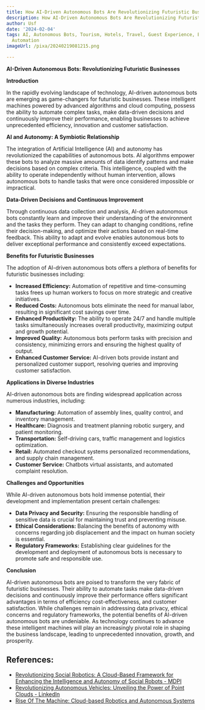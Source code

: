 ```yaml
---
title: How AI-Driven Autonomous Bots Are Revolutionizing Futuristic Businesses
description: How AI-Driven Autonomous Bots Are Revolutionizing Futuristic Businesses
author: Usf
date: '2024-02-04'
tags: AI, Autonomous Bots, Tourism, Hotels, Travel, Guest Experience, Efficiency,
  Automation
imageUrl: /pixa/20240219081215.png

---
```

**AI-Driven Autonomous Bots: Revolutionizing Futuristic Businesses**

**Introduction**

In the rapidly evolving landscape of technology, AI-driven autonomous bots are emerging as game-changers for futuristic businesses. These  intelligent machines powered by advanced algorithms and cloud computing, possess the ability to automate complex  tasks, make data-driven decisions and continuously improve their performance,  enabling businesses to achieve unprecedented efficiency, innovation and customer satisfaction.

**AI and Autonomy: A Symbiotic Relationship**

The integration of Artificial Intelligence (AI) and autonomy has revolutionized the capabilities of autonomous bots. AI algorithms empower these bots to analyze massive  amounts of data identify patterns and make decisions based on complex criteria.  This intelligence, coupled with the ability to operate independently without human intervention, allows autonomous bots to handle tasks  that were once considered impossible or impractical.

**Data-Driven Decisions and Continuous  Improvement**

Through continuous data collection  and analysis, AI-driven autonomous bots constantly learn and improve their understanding of the environment and the tasks they perform. They can adapt to  changing conditions, refine their decision-making, and optimize their actions based on real-time feedback. This ability to adapt and evolve  enables  autonomous bots to deliver exceptional performance  and consistently  exceed expectations.

**Benefits for  Futuristic Businesses**

The adoption of AI-driven autonomous bots offers a plethora  of benefits for futuristic businesses including:

* **Increased Efficiency:** Automation of  repetitive and time-consuming tasks frees up human workers to focus on more strategic and creative initiatives.
* **Reduced Costs:** Autonomous bots eliminate the  need for manual labor, resulting in significant cost savings over time.
* **Enhanced Productivity:** The ability  to operate 24/7 and handle multiple tasks simultaneously increases overall productivity,  maximizing output and growth potential.
* **Improved Quality:** Autonomous bots perform tasks with precision  and consistency, minimizing errors and ensuring the highest quality of  output.
* **Enhanced Customer Service:** AI-driven bots  provide  instant and personalized customer support,  resolving queries and improving customer satisfaction.

**Applications in Diverse Industries**

AI-driven autonomous bots are finding widespread application across numerous industries, including:

* **Manufacturing:** Automation of  assembly lines, quality  control, and inventory management.
* **Healthcare:** Diagnosis  and treatment planning robotic surgery, and patient monitoring.
* **Transportation:** Self-driving cars,  traffic management and logistics optimization.
*  **Retail:**  Automated checkout systems  personalized recommendations, and supply chain management.
* **Customer Service:** Chatbots virtual  assistants, and automated complaint resolution.

**Challenges and Opportunities**

While AI-driven autonomous bots hold  immense potential, their development and implementation present certain challenges:

* **Data Privacy and  Security:** Ensuring the responsible handling of sensitive data is crucial for maintaining  trust and preventing misuse.
* **Ethical Considerations:** Balancing the benefits of autonomy  with concerns regarding job  displacement  and the impact on human society is essential.
* **Regulatory Frameworks:** Establishing clear guidelines for  the development  and deployment of  autonomous bots is necessary  to promote safe and responsible use.

**Conclusion**

AI-driven autonomous  bots are  poised to transform the very fabric of futuristic businesses. Their ability  to automate tasks make data-driven decisions and continuously improve their performance  offers significant advantages  in terms of efficiency cost-effectiveness, and customer satisfaction. While challenges remain in addressing data privacy, ethical concerns and regulatory frameworks, the potential benefits of  AI-driven autonomous bots are undeniable. As technology continues to advance these intelligent machines will play an increasingly pivotal  role in shaping the business  landscape, leading to unprecedented innovation, growth, and prosperity.

## References:
- [Revolutionizing Social Robotics: A Cloud-Based Framework for Enhancing the Intelligence and Autonomy of Social Robots - MDPI](https://www.mdpi.com/2218-6581/12/2/48)
- [Revolutionizing Autonomous Vehicles: Unveiling the Power of Point Clouds - LinkedIn](https://www.linkedin.com/pulse/revolutionizing-autonomous-vehicles-unveiling-power-point-talha)
- [Rise Of The Machine: Cloud-based Robotics and Autonomous Systems](https://cyfuture.cloud/blog/rise-of-the-machine-cloud-based-robotics-and-autonomous-systems/)
